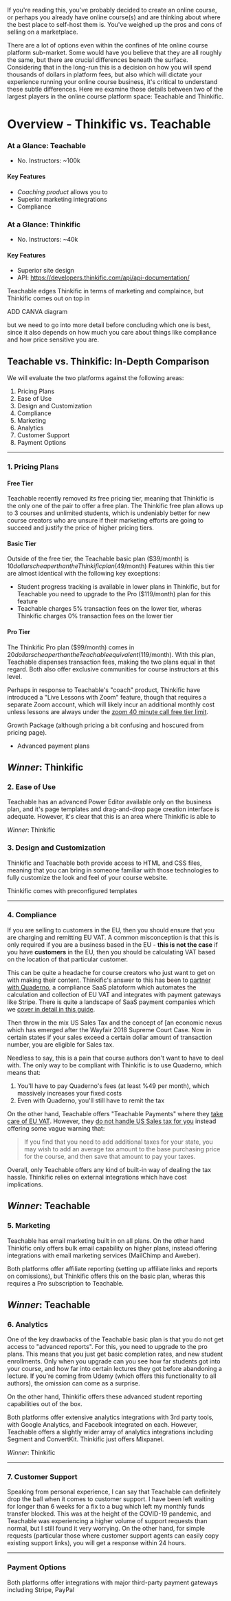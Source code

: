 If you're reading this, you've probably decided to create an online course, or perhaps you already
have online course(s) and are thinking about where the best place to self-host them is. You've weighed up
the pros and cons of selling on a marketplace.

There are a lot of options even within the confines of hte online course platform sub-market. Some would have
you believe that they are all roughly the same, but there are crucial differences beneath the surface. Considering
that in the long-run this is a decision on how you will spend thousands of dollars in platform fees, but also which
will dictate your experience running your online course business, it's critical to understand these subtle differences.
Here we
examine those details between two of the largest players in the online course platform space: Teachable and
Thinkific.

# Overview - Thinkific vs. Teachable
### At a Glance: Teachable
- No. Instructors: ~100k

#### Key Features
- *Coaching product* allows you to
- Superior marketing integrations
- Compliance

### At a Glance: Thinkific
- No. Instructors: ~40k

#### Key Features
- Superior site design
- API: https://developers.thinkific.com/api/api-documentation/


Teachable edges Thinkific in terms of marketing and complaince, but Thinkific comes out on top in

ADD CANVA diagram

but we need to go into more detail before concluding which one is best, since it also depends on how much
you care about things like compliance and how price sensitive you are.


## Teachable vs. Thinkific: In-Depth Comparison

We will evaluate the two platforms against the following areas:

1. Pricing Plans
2. Ease of Use
3. Design and Customization
4. Compliance
5. Marketing
6. Analytics
7. Customer Support
8. Payment Options

---

### 1. Pricing Plans

#### Free Tier
Teachable recently removed its free pricing tier, meaning that Thinkific is the only one of the pair to offer
a free plan. The Thinkific free plan allows up to 3 courses and unlimited students, which is undeniably better
for new course creators who are unsure if their marketing efforts are going to succeed and justify the price of
higher pricing tiers.

#### Basic Tier
Outside of the free tier, the Teachable basic plan ($39/month) is $10 dollars cheaper than the Thinkific plan ($49/month)
Features within this tier are almost identical with the following key exceptions:

- Student progress tracking is available in lower plans in Thinkific, but for Teachable you need to upgrade
to the Pro ($119/month) plan for this feature
- Teachable charges 5% transaction fees on the lower tier, wheras Thinkific charges 0% transaction fees on the
lower tier

#### Pro Tier
The Thinkific Pro plan ($99/month) comes in $20 dollars cheaper than the Teachable equivalent ($119/month). With
this plan, Teachable dispenses transaction fees, making the two plans equal in that regard. Both also offer
exclusive communities for course instructors at this level.

Perhaps in response to Teachable's "coach" product, Thinkific have introduced a "Live Lessons with Zoom" feature,
though that requires a separate Zoom account, which will likely incur an additional monthly cost unless lessons
are always under the [zoom 40 minute call free tier limit](https://zoom.us/pricing).


Growth Package (although pricing a bit confusing and hoscured from pricing page).

- Advanced payment plans

*Winner*: Thinkific
---

### 2. Ease of Use

Teachable has an advanced Power Editor available only on the business plan, and it's page templates and
drag-and-drop page creation interface is adequate. However, it's clear that this is an area where Thinkific
is able to


*Winner*: Thinkific


### 3. Design and Customization
Thinkific and Teachable both provide access to HTML and CSS files, meaning that you can bring in someone
familiar with those technologies to fully customize the look and feel of your course website.

Thinkific comes with preconfigured templates

---
### 4. Compliance

If you are selling to customers in the EU, then you should ensure that you are charging and remitting EU VAT.
A common misconception is that this is only required if you are a business based in the EU - **this is not
the case** if you have **customers** in the EU, then you should be calculating VAT based on the location of
that particular customer.

This can be quite a headache for course creators who just want to get on with making their content. Thinkific's
answer to this has been to [partner with Quaderno](https://support.thinkific.com/hc/en-us/articles/360030365534-Integrate-with-Quaderno), a compliance SaaS platoform which automates the calculation and
collection of EU VAT and integrates with payment gateways like Stripe. There is quite a landscape of SaaS payment
companies which we [cover in detail in this guide](/blog/options-saas-subscription-payment-platforms/).

Then throw in the mix US Sales Tax and the concept of [an economic nexus[](https://www.thinkific.com/blog/how-to-comply-with-us-sales-tax-online-courses/)
which has emerged after the Wayfair 2018 Supreme Court Case. Now in certain states if your sales exceed a certain
dollar amount of transaction number, you are eligible for Sales tax.

Needless to say, this is a pain that course authors don't want to have to deal with. The only way to be compliant
with Thinkific is to use Quaderno, which means that:

1) You'll have to pay Quaderno's fees (at least %49 per month), which massively increases your fixed costs
2) Even with Quaderno, you'll still have to remit the tax

On the other hand, Teachable offers "Teachable Payments" where they [take care of EU VAT](https://support.teachable.com/hc/en-us/articles/223306588-VAT-on-Teachable).
However, they [do not
handle US Sales tax for you](https://support.teachable.com/hc/en-us/articles/231807527-US-Taxes-as-a-School-Owner-Author-or-Affiliate#:~:text=Teachable%20does%20not%20handle%20U.S.,amount%20to%20pay%20your%20taxes.)
instead offering some vague warning that:

>If you find that you need to add additional taxes for your state, you may wish to add an average tax amount to the base
>purchasing price for the course, and then save that amount to pay your taxes.

Overall, only Teachable offers any kind of built-in way of dealing the tax hassle. Thinkific relies on external
integrations which have cost implications.

*Winner*: Teachable
---
### 5. Marketing

Teachable has email marketing built in on all plans. On the other hand Thinkific only offers bulk email
capability on higher plans, instead offering integrations with email marketing services (MailChimp and Aweber).

Both platforms offer affiliate reporting (setting up affiliate links and reports on comissions), but Thinkific
offers this on the basic plan, wheras this requires a Pro subscription to Teachable.

*Winner*: Teachable
---
### 6. Analytics

One of the key drawbacks of the Teachable basic plan is that you do not get access to "advanced reports". For this, you
need to upgrade to the pro plans. This means that you just get basic completion rates, and new student enrollments. Only
when you upgrade can you see how far students got into your course, and how far into certain lectures they got
before abandoning a lecture. If you're coming from Udemy (which offers this functionality to all authors), the
omission can come as a surprise.

On the other hand, Thinkific offers these advanced student reporting capabilities out of the box.

Both platforms offer extensive analytics integrations with 3rd party tools, with Google Analytics, and Facebook
integrated on each. However, Teachable offers a slightly wider array of analytics integrations including
Segment and ConvertKit. Thinkific just offers Mixpanel.

*Winner*: Thinkific

---
### 7. Customer Support

Speaking from personal experience, I can say that Teachable can definitely drop the ball when it comes to
customer support. I have been left waiting for longer than 6 weeks for a fix to a bug which left my
monthly funds transfer blocked. This was at the height of the COVID-19 pandemic, and Teachable was experiencing
a higher volume of support requests than normal, but I still found it very worrying. On the other hand, for simple requests (particular those where customer
support agents can easily copy existing support links), you will get a response within 24 hours.



---
### Payment Options

Both platforms offer integrations with major third-party payment gateways including Stripe, PayPal















